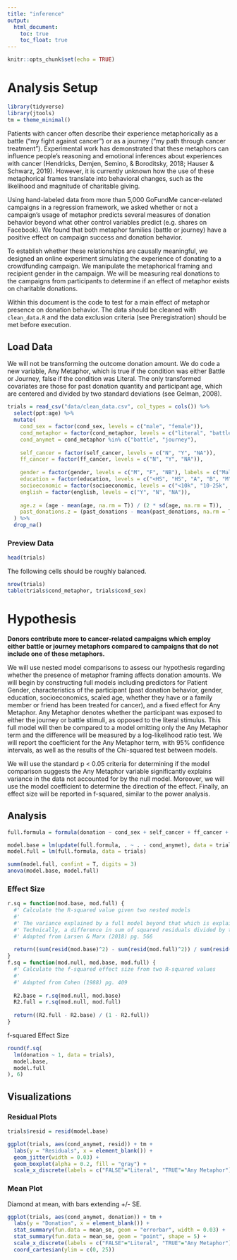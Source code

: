 ```yaml
---
title: "inference"
output:
  html_document:
    toc: true
    toc_float: true
---
```


```r
knitr::opts_chunk$set(echo = TRUE)
```

# Analysis Setup

```r
library(tidyverse)
library(jtools)
tm = theme_minimal()
```

Patients with cancer often describe their experience metaphorically as a battle (“my fight against cancer”) or as a journey (“my path through cancer treatment”). Experimental work has demonstrated that these metaphors can influence people's reasoning and emotional inferences about experiences with cancer (Hendricks, Demjen, Semino, & Boroditsky, 2018; Hauser & Schwarz, 2019). However, it is currently unknown how the use of these metaphorical frames translate into behavioral changes, such as the likelihood and magnitude of charitable giving. 

Using hand-labeled data from more than 5,000 GoFundMe cancer-related campaigns in a regression framework, we asked whether or not a campaign’s usage of metaphor predicts several measures of donation behavior beyond what other control variables predict (e.g. shares on Facebook). We found that both metaphor families (battle or journey) have a positive effect on campaign success and donation behavior. 

To establish whether these relationships are causally meaningful, we designed an online experiment simulating the experience of donating to a crowdfunding campaign. We manipulate the metaphorical framing and recipient gender in the campaign. We will be measuring real donations to the campaigns from participants to determine if an effect of metaphor exists on charitable donations.

Within this document is the code to test for a main effect of metaphor presence on donation behavior. The data should be cleaned with `clean_data.R` and the data exclusion criteria (see Preregistration) should be met before execution.

## Load Data

We will not be transforming the outcome donation amount. We do code a new variable, Any Metaphor, which is true if the condition was either Battle or Journey, false if the condition was Literal. The only transformed covariates are those for past donation quantity and participant age, which are centered and divided by two standard deviations (see Gelman, 2008).

```r
trials = read_csv("data/clean_data.csv", col_types = cols()) %>%
  select(ppt:age) %>%
  mutate(
    cond_sex = factor(cond_sex, levels = c("male", "female")),
    cond_metaphor = factor(cond_metaphor, levels = c("literal", "battle", "journey")),
    cond_anymet = cond_metaphor %in% c("battle", "journey"),
    
    self_cancer = factor(self_cancer, levels = c("N", "Y", "NA")),
    ff_cancer = factor(ff_cancer, levels = c("N", "Y", "NA")),
    
    gender = factor(gender, levels = c("M", "F", "NB"), labels = c("Male", "Female", "Nonbinary")),
    education = factor(education, levels = c("<HS", "HS", "A", "B", "M", "P", "D", "NA")),
    socioeconomic = factor(socioeconomic, levels = c("<10k", "10-25k", "25-50k", "50-75k", "75-100k", "100-150k", ">150k", "NA")),
    english = factor(english, levels = c("Y", "N", "NA")),
    
    age.z = (age - mean(age, na.rm = T)) / (2 * sd(age, na.rm = T)),
    past_donations.z = (past_donations - mean(past_donations, na.rm = T)) / (2 * sd(past_donations, na.rm = T))
  ) %>%
  drop_na()
```

### Preview Data

```r
head(trials)
```

The following cells should be roughly balanced.

```r
nrow(trials)
table(trials$cond_metaphor, trials$cond_sex)
```

# Hypothesis

**Donors contribute more to cancer-related campaigns which employ either battle or journey metaphors compared to campaigns that do not include one of these metaphors.**

We will use nested model comparisons to assess our hypothesis regarding whether the presence of metaphor framing affects donation amounts. We will begin by constructing full models including predictors for Patient Gender, characteristics of the participant (past donation behavior, gender, education, socioeconomics, scaled age, whether they have or a family member or friend has been treated for cancer), and a fixed effect for Any Metaphor. Any Metaphor denotes whether the participant was exposed to either the journey or battle stimuli, as opposed to the literal stimulus. This full model will then be compared to a model omitting only the Any Metaphor term and the difference will be measured by a log-likelihood ratio test. We will report the coefficient for the Any Metaphor term, with 95% confidence intervals, as well as the results of the Chi-squared test between models.

We will use the standard p < 0.05 criteria for determining if the model comparison suggests the Any Metaphor variable significantly explains variance in the data not accounted for by the null model. Moreover, we will use the model coefficient to determine the direction of the effect. Finally, an effect size will be reported in f-squared, similar to the power analysis.

## Analysis

```r
full.formula = formula(donation ~ cond_sex + self_cancer + ff_cancer + gender + education + socioeconomic + past_donations.z + age.z + cond_anymet)
```

```r
model.base = lm(update(full.formula, . ~ . - cond_anymet), data = trials)
model.full = lm(full.formula, data = trials)

summ(model.full, confint = T, digits = 3)
anova(model.base, model.full)
```

### Effect Size

```r
r.sq = function(mod.base, mod.full) {
  #' Calculate the R-squared value given two nested models
  #' 
  #' The variance explained by a full model beyond that which is explained by the reduced model.
  #' Technically, a difference in sum of squared residuals divided by the base model's sum of squared residuals
  #' Adapted from Larsen & Marx (2018) pg. 566
  
  return((sum(resid(mod.base)^2) - sum(resid(mod.full)^2)) / sum(resid(mod.base)^2))
}
f.sq = function(mod.null, mod.base, mod.full) {
  #' Calculate the f-squared effect size from two R-squared values
  #'
  #' Adapted from Cohen (1988) pg. 409
  
  R2.base = r.sq(mod.null, mod.base)
  R2.full = r.sq(mod.null, mod.full)
  
  return((R2.full - R2.base) / (1 - R2.full))
}
```

f-squared Effect Size

```r
round(f.sq(
  lm(donation ~ 1, data = trials),
  model.base,
  model.full
), 6)
```

## Visualizations

### Residual Plots

```r
trials$resid = resid(model.base)
```

```r
ggplot(trials, aes(cond_anymet, resid)) + tm +
  labs(y = "Residuals", x = element_blank()) +
  geom_jitter(width = 0.03) +
  geom_boxplot(alpha = 0.2, fill = "gray") +
  scale_x_discrete(labels = c("FALSE"="Literal", "TRUE"="Any Metaphor"))
```

### Mean Plot

Diamond at mean, with bars extending +/- SE.

```r
ggplot(trials, aes(cond_anymet, donation)) + tm +
  labs(y = "Donation", x = element_blank()) +
  stat_summary(fun.data = mean_se, geom = "errorbar", width = 0.03) +
  stat_summary(fun.data = mean_se, geom = "point", shape = 5) +
  scale_x_discrete(labels = c("FALSE"="Literal", "TRUE"="Any Metaphor")) +
  coord_cartesian(ylim = c(0, 25))
```

